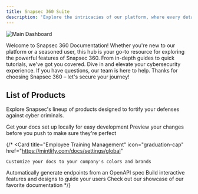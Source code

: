 ```yaml
---
title: Snapsec 360 Suite
description: 'Explore the intricacies of our platform, where every detail and feature is thoughtfully presented to empower your journey in mastering cybersecurity and maximizing the potential of SnapSec 360. '
---
```



<img
  className="hidden dark:block"
  src="/images/d1.png"
  alt="Main Dashboard"
/>


Welcome to Snapsec 360 Documentation! Whether you're new to our platform or a seasoned user, this hub is your go-to resource for exploring the powerful features of Snapsec 360. From in-depth guides to quick tutorials, we've got you covered. Dive in and elevate your cybersecurity experience. If you have questions, our team is here to help. Thanks for choosing Snapsec 360 – let's secure your journey!




## List of Products

Explore Snapsec's lineup of products designed to fortify your defenses against cyber criminals.

<CardGroup cols={2}>
  <Card
    title="Attack Surface Management"
    icon="bug"
    href="/products/asm/index"
  >
    Get your docs set up locally for easy development
  </Card>
  <Card
    title="Vulnerability Management"
    icon="bug"
    href="/products/csm/index"
  >
    Preview your changes before you push to make sure they're perfect
  </Card>
</CardGroup>


{/* <CardGroup cols={2}>
  <Card
    title="Employee Training Management"
    icon="graduation-cap"
    href="https://mintlify.com/docs/settings/global"
  >
    Customize your docs to your company's colors and brands
  </Card>
  <Card
    title="Phishing Simulator"
    icon="anchor-circle-exclamation"
    href="https://mintlify.com/docs/api-playground/openapi"
  >
    Automatically generate endpoints from an OpenAPI spec
  </Card>
  <Card
    title="Vulnerability Scanner"
    icon="searchengin"
    href="https://mintlify.com/docs/components/accordion"
  >
    Build interactive features and designs to guide your users
  </Card>
  <Card
    title="Email Security"
    icon="envelope-circle-check"
    href="https://mintlify.com/showcase"
  >
    Check out our showcase of our favorite documentation
  </Card>
</CardGroup> */}
